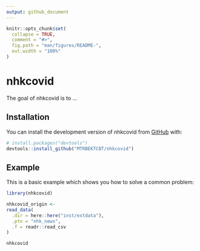 ```yaml
---
output: github_document
---
```


<!-- README.md is generated from README.Rmd. Please edit that file -->

```r
knitr::opts_chunk$set(
  collapse = TRUE,
  comment = "#>",
  fig.path = "man/figures/README-",
  out.width = "100%"
)
```

# nhkcovid

<!-- badges: start -->
<!-- badges: end -->

The goal of nhkcovid is to ...

## Installation

You can install the development version of nhkcovid from [GitHub](https://github.com/) with:

``` r
# install.packages("devtools")
devtools::install_github("MTRBEKTCBT/nhkcovid")
```

## Example

This is a basic example which shows you how to solve a common problem:

```r
library(nhkcovid)

nhkcovid_origin <-
read_data(
  .dir = here::here("inst/extdata"),
  .ptn = "nhk_news",
  .f = readr::read_csv
)
```

```r
nhkcovid
```
